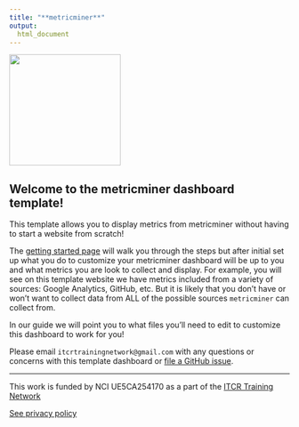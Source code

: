 ```yaml
---
title: "**metricminer**"
output:
  html_document
---
```


<img src = "resources/images/metricminer-gnome.png" width = 200>

## Welcome to the metricminer dashboard template!

This template allows you to display metrics from metricminer without having to start a website from scratch!

The [getting started page](./getting_started.html) will walk you through the steps but after initial set up what you do to customize your metricminer dashboard will be up to you and what metrics you are look to collect and display. For example, you will see on this template website we have metrics included from a variety of sources: Google Analytics, GitHub, etc. But it is likely that you don't have or won't want to collect data from ALL of the possible sources `metricminer` can collect from.

In our guide we will point you to what files you'll need to edit to customize this dashboard to work for you!

Please email `itcrtrainingnetwork@gmail.com` with any questions or concerns with this template dashboard or [file a GitHub issue](https://github.com/fhdsl/metricminer-dashboard/issues).

---
This work is funded by NCI UE5CA254170 as a part of the [ITCR Training Network](https://www.itcrtraining.org/)

<!-- Google tag (gtag.js) -->
<script async src="https://www.googletagmanager.com/gtag/js?id=G-951TGMSPH7"></script>
<script>
  window.dataLayer = window.dataLayer || [];
  function gtag(){dataLayer.push(arguments);}
  gtag('js', new Date());

  gtag('config', 'G-951TGMSPH7');
</script>

[See privacy policy](https://www.metricminer.org/privacypolicy.html)
